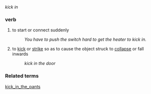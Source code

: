 ''kick in''
===verb===
# to start or connect suddenly
#: ''You have to push the switch hard to get the heater to kick in.''
# to [[kick]] or [[strike]] so as to cause the object struck to [[collapse]] or fall inwards
#: ''kick in the door''

===Related terms===
[[kick_in_the_pants]]